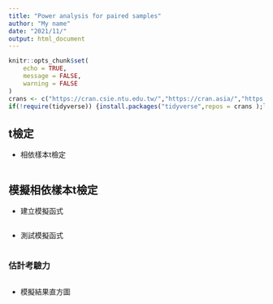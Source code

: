 ```yaml
---
title: "Power analysis for paired samples"
author: "My name"
date: "2021/11/"
output: html_document
---
```


```r
knitr::opts_chunk$set(
	echo = TRUE,
	message = FALSE,
	warning = FALSE
)
crans <- c("https://cran.csie.ntu.edu.tw/","https://cran.asia/","https://cloud.r-project.org")
if(!require(tidyverse)) {install.packages("tidyverse",repos = crans );library(tidyverse)} 
```

## t檢定

- 相依樣本t檢定


```r

```


## 模擬相依樣本t檢定


- 建立模擬函式

```r

```


- 測試模擬函式


```r

```

### 估計考驗力

```r

```

- 模擬結果直方圖

```r

```

